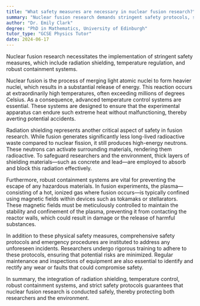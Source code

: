 ```yaml
---
title: "What safety measures are necessary in nuclear fusion research?"
summary: "Nuclear fusion research demands stringent safety protocols, such as radiation shielding, temperature regulation, and strong containment systems, to ensure safety and efficiency in the experimental processes."
author: "Dr. Emily Clark"
degree: "PhD in Mathematics, University of Edinburgh"
tutor_type: "GCSE Physics Tutor"
date: 2024-06-17
---
```


Nuclear fusion research necessitates the implementation of stringent safety measures, which include radiation shielding, temperature regulation, and robust containment systems.

Nuclear fusion is the process of merging light atomic nuclei to form heavier nuclei, which results in a substantial release of energy. This reaction occurs at extraordinarily high temperatures, often exceeding millions of degrees Celsius. As a consequence, advanced temperature control systems are essential. These systems are designed to ensure that the experimental apparatus can endure such extreme heat without malfunctioning, thereby averting potential accidents.

Radiation shielding represents another critical aspect of safety in fusion research. While fusion generates significantly less long-lived radioactive waste compared to nuclear fission, it still produces high-energy neutrons. These neutrons can activate surrounding materials, rendering them radioactive. To safeguard researchers and the environment, thick layers of shielding materials—such as concrete and lead—are employed to absorb and block this radiation effectively.

Furthermore, robust containment systems are vital for preventing the escape of any hazardous materials. In fusion experiments, the plasma—consisting of a hot, ionized gas where fusion occurs—is typically confined using magnetic fields within devices such as tokamaks or stellarators. These magnetic fields must be meticulously controlled to maintain the stability and confinement of the plasma, preventing it from contacting the reactor walls, which could result in damage or the release of harmful substances.

In addition to these physical safety measures, comprehensive safety protocols and emergency procedures are instituted to address any unforeseen incidents. Researchers undergo rigorous training to adhere to these protocols, ensuring that potential risks are minimized. Regular maintenance and inspections of equipment are also essential to identify and rectify any wear or faults that could compromise safety.

In summary, the integration of radiation shielding, temperature control, robust containment systems, and strict safety protocols guarantees that nuclear fusion research is conducted safely, thereby protecting both researchers and the environment.
    